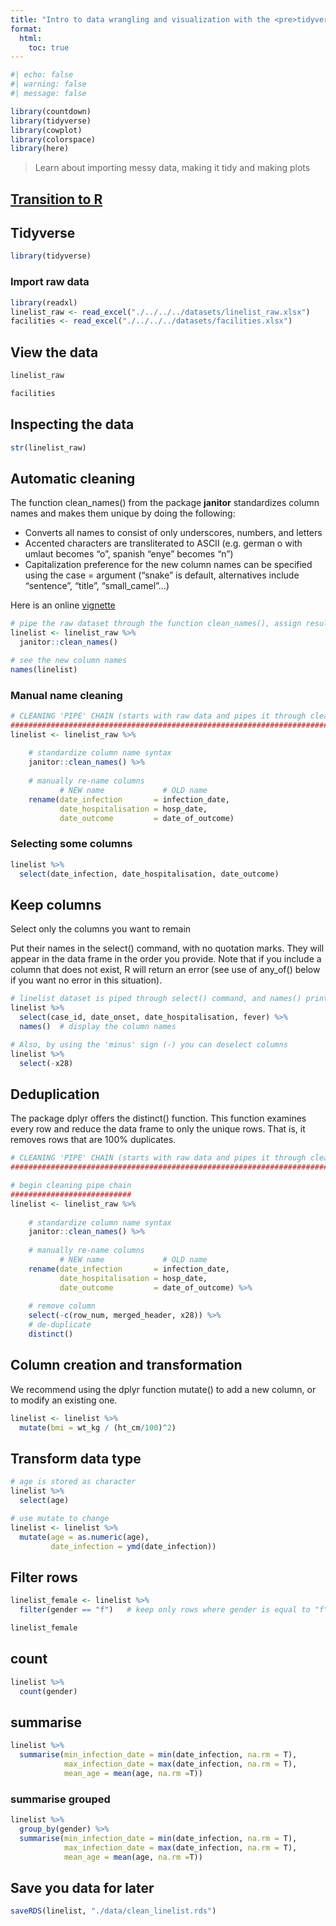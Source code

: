 ```yaml
---
title: "Intro to data wrangling and visualization with the <pre>tidyverse</pre>"
format:
  html:
    toc: true
---
```


```r
#| echo: false
#| warning: false
#| message: false

library(countdown)
library(tidyverse)
library(cowplot)
library(colorspace)
library(here)

```

> Learn about importing messy data, making it tidy and making plots

## [Transition to R](https://www.epirhandbook.com/en/transition-to-r.html#transition-to-r)

## Tidyverse

```r
library(tidyverse)
```

### Import raw data

```r
library(readxl)
linelist_raw <- read_excel("./../../../datasets/linelist_raw.xlsx")
facilities <- read_excel("./../../../datasets/facilities.xlsx")
```

## View the data

```r
linelist_raw
```

```r
facilities
```

## Inspecting the data

```r
str(linelist_raw)
```

## Automatic cleaning

The function clean_names() from the package **janitor** standardizes column names and makes them unique by doing the following:

-   Converts all names to consist of only underscores, numbers, and letters
-   Accented characters are transliterated to ASCII (e.g. german o with umlaut becomes “o”, spanish “enye” becomes “n”)
-   Capitalization preference for the new column names can be specified using the case = argument (“snake” is default, alternatives include “sentence”, “title”, “small_camel”…)

Here is an online [vignette](https://cran.r-project.org/web/packages/janitor/vignettes/janitor.html#cleaning)

```r
# pipe the raw dataset through the function clean_names(), assign result as "linelist"  
linelist <- linelist_raw %>% 
  janitor::clean_names()

# see the new column names
names(linelist)
```

### Manual name cleaning
```r
# CLEANING 'PIPE' CHAIN (starts with raw data and pipes it through cleaning steps)
##################################################################################
linelist <- linelist_raw %>%
    
    # standardize column name syntax
    janitor::clean_names() %>% 
    
    # manually re-name columns
           # NEW name             # OLD name
    rename(date_infection       = infection_date,
           date_hospitalisation = hosp_date,
           date_outcome         = date_of_outcome)
```

### Selecting some columns
```r
linelist %>% 
  select(date_infection, date_hospitalisation, date_outcome)
```



## Keep columns
Select only the columns you want to remain

Put their names in the select() command, with no quotation marks. They will appear in the data frame in the order you provide. Note that if you include a column that does not exist, R will return an error (see use of any_of() below if you want no error in this situation).


```r
# linelist dataset is piped through select() command, and names() prints just the column names
linelist %>% 
  select(case_id, date_onset, date_hospitalisation, fever) %>% 
  names()  # display the column names

# Also, by using the 'minus' sign (-) you can deselect columns
linelist %>% 
  select(-x28)
```


## Deduplication
The package dplyr offers the distinct() function. This function examines every row and reduce the data frame to only the unique rows. That is, it removes rows that are 100% duplicates.

```r
# CLEANING 'PIPE' CHAIN (starts with raw data and pipes it through cleaning steps)
##################################################################################

# begin cleaning pipe chain
###########################
linelist <- linelist_raw %>%
    
    # standardize column name syntax
    janitor::clean_names() %>% 
    
    # manually re-name columns
           # NEW name             # OLD name
    rename(date_infection       = infection_date,
           date_hospitalisation = hosp_date,
           date_outcome         = date_of_outcome) %>% 
    
    # remove column
    select(-c(row_num, merged_header, x28)) %>% 
    # de-duplicate
    distinct()
```

## Column creation and transformation
We recommend using the dplyr function mutate() to add a new column, or to modify an existing one.

```r
linelist <- linelist %>% 
  mutate(bmi = wt_kg / (ht_cm/100)^2)
```

## Transform data type
```r
# age is stored as character
linelist %>% 
  select(age)

# use mutate to change
linelist <- linelist %>% 
  mutate(age = as.numeric(age),
         date_infection = ymd(date_infection))

```


## Filter rows

```r
linelist_female <- linelist %>% 
  filter(gender == "f")   # keep only rows where gender is equal to "f"

linelist_female
```

## count
```r
linelist %>% 
  count(gender)

```

## summarise
```r
linelist %>% 
  summarise(min_infection_date = min(date_infection, na.rm = T),
            max_infection_date = max(date_infection, na.rm = T),
            mean_age = mean(age, na.rm =T))
```

### summarise grouped
```r
linelist %>% 
  group_by(gender) %>% 
  summarise(min_infection_date = min(date_infection, na.rm = T),
            max_infection_date = max(date_infection, na.rm = T),
            mean_age = mean(age, na.rm =T))
```


## Save you data for later
```r
saveRDS(linelist, "./data/clean_linelist.rds")
```



